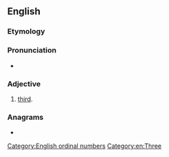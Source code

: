 ==English==

===Etymology===
{{suffix|en|three|th}}

===Pronunciation===
* {{rhymes|iːθ|lang=en}}

===Adjective===
{{en-adj|-}}

# {{lb|en|rare|nonstandard}} [[third]].

===Anagrams===
* {{anagrams|en|a=eehhrtt|thether}}

[[Category:English ordinal numbers]]
[[Category:en:Three]]